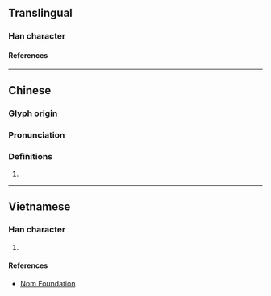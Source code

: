{{character info/new}}
==Translingual==

===Han character===
{{Han char|rn=75|rad=木|as=12|sn=16|four=41946|canj=DMWJ|ids=⿰木覃}}

====References====
{{Han ref|kx=0554.050|dkj=15558|dj=0942.170|hdz=21289.070|uh=6A5D}}

----

==Chinese==
{{zh-forms}}

===Glyph origin===
{{Han etym}}

===Pronunciation===
{{zh-pron
|m=diàn,tán
|c=taam4
|mc=y
|oc=y
|ma=
|cat=
}}

===Definitions===
{{zh-hanzi}}

# {{rfdef|zh}}

----

==Vietnamese==

===Han character===
{{vi-readings|rs=木12|reading=giầm}}

# {{rfdef|vi|sort=木12}}

====References====
* [http://nomfoundation.org/common/nom_details.php?codepoint=6a5d Nom Foundation]